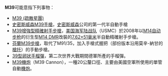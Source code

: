 {{DisambigNav|M|39}}
'''M39'''可能意指下列事物：
* [[M39_(疏散星團)|M39 (疏散星團)]]
* [[史密斯威森M39手槍|史密斯威森M39手槍]]，[[史密斯威森|史密斯威森]]公司的第一代半自動手槍
* [[M39增強型精確射手步槍|M39增強型精確射手步槍]]，[[美国海军陆战队|美国海军陆战队]]（USMC）於2008年以[[M14自动步枪|M14自动步枪]]的衍生型[[美國海軍陸戰隊精確射手步槍|M14 DMR]]改裝的[[7.62×51mm_NATO|7.62×51毫米]]半自動精確射手步槍。
* [[莫辛-納甘步槍#型號|芬蘭M39步槍]]，取代了M91/35，加入手槍式握把（部份版本沿用莫辛-納甘的[[槍托|槍托]]）的手動步槍。
* [[39型卵狀手榴彈|39型卵狀手榴彈]]，第二次世界大戰期間德軍所產的手榴彈。
* [[M39機炮|M39機炮]]（M39 Cannon），一種20公釐口徑、主要由美國空軍所使用的單管自動[[機炮|機炮]]。

{{disambig}}